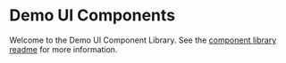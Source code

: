 # Demo UI Components

Welcome to the Demo UI Component Library. See the [component library readme](https://github.com/waldronmatt/pnpm-nx-lerna-lite-boilerplate/blob/main/packages/ui/README.md) for more information.

